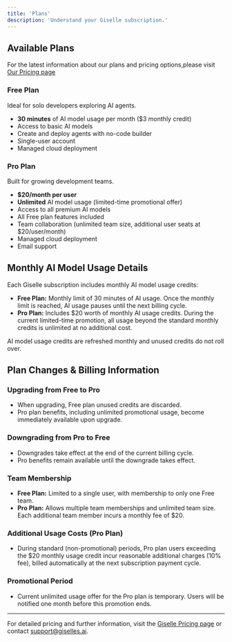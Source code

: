 ```yaml
---
title: 'Plans'
description: 'Understand your Giselle subscription.'
---
```


## Available Plans

For the latest information about our plans and pricing options,please visit [Our Pricing page](https://giselles.ai/pricing)

### Free Plan
Ideal for solo developers exploring AI agents.

- **30 minutes** of AI model usage per month ($3 monthly credit)
- Access to basic AI models
- Create and deploy agents with no-code builder
- Single-user account
- Managed cloud deployment

### Pro Plan
Built for growing development teams.

- **$20/month per user**
- **Unlimited** AI model usage (limited-time promotional offer)
- Access to all premium AI models
- All Free plan features included
- Team collaboration (unlimited team size, additional user seats at $20/user/month)
- Managed cloud deployment
- Email support

## Monthly AI Model Usage Details

Each Giselle subscription includes monthly AI model usage credits:

- **Free Plan:** Monthly limit of 30 minutes of AI usage. Once the monthly limit is reached, AI usage pauses until the next billing cycle.
- **Pro Plan:** Includes $20 worth of monthly AI usage credits. During the current limited-time promotion, all usage beyond the standard monthly credits is unlimited at no additional cost.

AI model usage credits are refreshed monthly and unused credits do not roll over.


## Plan Changes & Billing Information

### Upgrading from Free to Pro
- When upgrading, Free plan unused credits are discarded.
- Pro plan benefits, including unlimited promotional usage, become immediately available upon upgrade.

### Downgrading from Pro to Free
- Downgrades take effect at the end of the current billing cycle.
- Pro benefits remain available until the downgrade takes effect.

### Team Membership
- **Free Plan:** Limited to a single user, with membership to only one Free team.
- **Pro Plan:** Allows multiple team memberships and unlimited team size. Each additional team member incurs a monthly fee of $20.

### Additional Usage Costs (Pro Plan)
- During standard (non-promotional) periods, Pro plan users exceeding the $20 monthly usage credit incur reasonable additional charges (10% fee), billed automatically at the next subscription payment cycle.

### Promotional Period
- Current unlimited usage offer for the Pro plan is temporary. Users will be notified one month before this promotion ends.

---

For detailed pricing and further information, visit the [Giselle Pricing page](https://giselles.ai/pricing) or contact support@giselles.ai.
